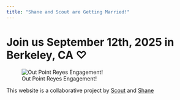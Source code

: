 ```yaml
---
title: "Shane and Scout are Getting Married!"
---
```


# Join us September 12th, 2025 in Berkeley, CA ♡

![Out Point Reyes Engagement!](images/us.jpg){fig-align="center"}


This website is a collaborative project by [Scout](https://github.com/scoutcleonard) and [Shane](https://github.com/shaned16)

\footnote{Built together on GitHub Pages.}

